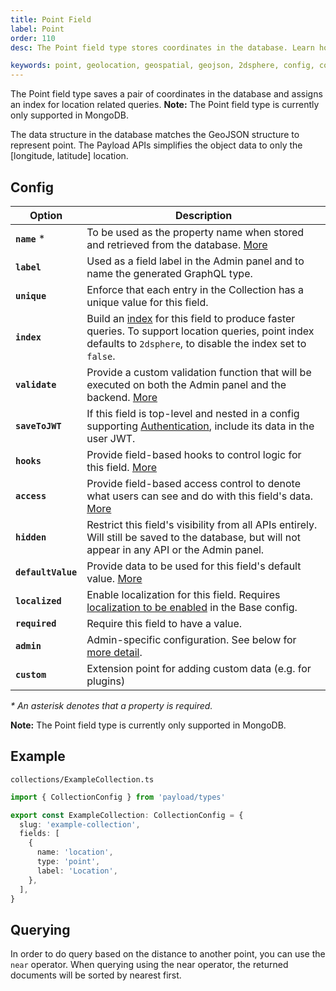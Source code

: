 ```yaml
---
title: Point Field
label: Point
order: 110
desc: The Point field type stores coordinates in the database. Learn how to use Point field for geolocation and geometry.

keywords: point, geolocation, geospatial, geojson, 2dsphere, config, configuration, documentation, Content Management System, cms, headless, javascript, node, react, express
---
```


<Banner>
  The Point field type saves a pair of coordinates in the database and assigns an index for location
  related queries.
</Banner>

<Banner type="warning">
  <strong>Note:</strong> The Point field type is currently only supported in MongoDB.
</Banner>

<LightDarkImage
  srcLight="https://payloadcms.com/images/docs/fields/point.png"
  srcDark="https://payloadcms.com/images/docs/fields/point-dark.png"
  alt="Shows a Point field in the Payload admin panel"
  caption="Admin panel screenshot of a Point field"
/>

The data structure in the database matches the GeoJSON structure to represent point. The Payload APIs simplifies the object data to only the [longitude, latitude] location.

## Config

| Option             | Description                                                                                                                                                                               |
| ------------------ | ----------------------------------------------------------------------------------------------------------------------------------------------------------------------------------------- |
| **`name`** \*      | To be used as the property name when stored and retrieved from the database. [More](/docs/fields/overview#field-names)                                                                    |
| **`label`**        | Used as a field label in the Admin panel and to name the generated GraphQL type.                                                                                                          |
| **`unique`**       | Enforce that each entry in the Collection has a unique value for this field.                                                                                                              |
| **`index`**        | Build an [index](/docs/database/overview) for this field to produce faster queries. To support location queries, point index defaults to `2dsphere`, to disable the index set to `false`. |
| **`validate`**     | Provide a custom validation function that will be executed on both the Admin panel and the backend. [More](/docs/fields/overview#validation)                                              |
| **`saveToJWT`**    | If this field is top-level and nested in a config supporting [Authentication](/docs/authentication/config), include its data in the user JWT.                                             |
| **`hooks`**        | Provide field-based hooks to control logic for this field. [More](/docs/fields/overview#field-level-hooks)                                                                                |
| **`access`**       | Provide field-based access control to denote what users can see and do with this field's data. [More](/docs/fields/overview#field-level-access-control)                                   |
| **`hidden`**       | Restrict this field's visibility from all APIs entirely. Will still be saved to the database, but will not appear in any API or the Admin panel.                                          |
| **`defaultValue`** | Provide data to be used for this field's default value. [More](/docs/fields/overview#default-values)                                                                                      |
| **`localized`**    | Enable localization for this field. Requires [localization to be enabled](/docs/configuration/localization) in the Base config.                                                           |
| **`required`**     | Require this field to have a value.                                                                                                                                                       |
| **`admin`**        | Admin-specific configuration. See below for [more detail](#admin-config).                                                                                                                 |
| **`custom`**       | Extension point for adding custom data (e.g. for plugins)                                                                                                                                 |

_\* An asterisk denotes that a property is required._

<Banner type="warning">
  <strong>Note:</strong> The Point field type is currently only supported in MongoDB.
</Banner>

## Example

`collections/ExampleCollection.ts`

```ts
import { CollectionConfig } from 'payload/types'

export const ExampleCollection: CollectionConfig = {
  slug: 'example-collection',
  fields: [
    {
      name: 'location',
      type: 'point',
      label: 'Location',
    },
  ],
}
```

## Querying

In order to do query based on the distance to another point, you can use the `near` operator. When querying using the near operator, the returned documents will be sorted by nearest first.

